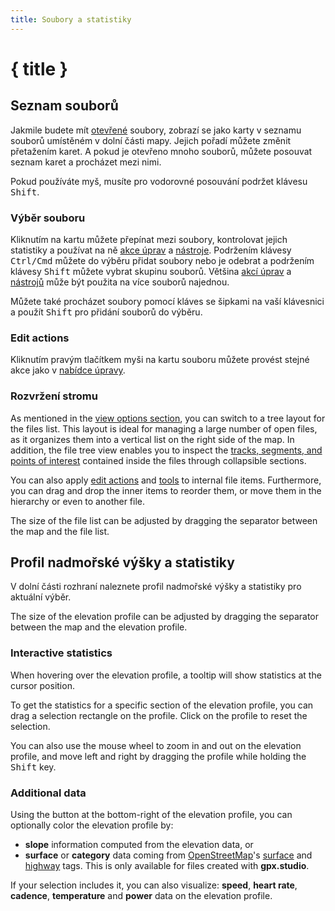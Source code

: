```yaml
---
title: Soubory a statistiky
---
```


<script>
</script>

# { title }

## Seznam souborů

Jakmile budete mít [otevřené](./menu/file) soubory, zobrazí se jako karty v seznamu souborů umístěném v dolní části mapy.
Jejich pořadí můžete změnit přetažením karet.
A pokud je otevřeno mnoho souborů, můžete posouvat seznam karet a procházet mezi nimi.

<DocsNote>

Pokud používáte myš, musíte pro vodorovné posouvání podržet klávesu <kbd>Shift</kbd>.

</DocsNote>

### Výběr souboru

Kliknutím na kartu můžete přepínat mezi soubory, kontrolovat jejich statistiky a používat na ně [akce úprav](./menu/edit) a [nástroje](./toolbar).
Podržením klávesy <kbd>Ctrl/Cmd</kbd> můžete do výběru přidat soubory nebo je odebrat a podržením klávesy <kbd>Shift</kbd> můžete vybrat skupinu souborů.
Většina [akcí úprav](./menu/edit) a [nástrojů](./toolbar) může být použita na více souborů najednou.

<DocsNote>

Můžete také procházet soubory pomocí kláves se šipkami na vaší klávesnici a použít <kbd>Shift</kbd> pro přidání souborů do výběru.

</DocsNote>

### Edit actions

Kliknutím pravým tlačítkem myši na kartu souboru můžete provést stejné akce jako v [nabídce úpravy](./menu/edit).

### Rozvržení stromu

As mentioned in the [view options section](./menu/view), you can switch to a tree layout for the files list.
This layout is ideal for managing a large number of open files, as it organizes them into a vertical list on the right side of the map.
In addition, the file tree view enables you to inspect the [tracks, segments, and points of interest](./gpx) contained inside the files through collapsible sections.

You can also apply [edit actions](./menu/edit) and [tools](./toolbar) to internal file items.
Furthermore, you can drag and drop the inner items to reorder them, or move them in the hierarchy or even to another file.

<DocsNote>

The size of the file list can be adjusted by dragging the separator between the map and the file list.

</DocsNote>

## Profil nadmořské výšky a statistiky

V dolní části rozhraní naleznete profil nadmořské výšky a statistiky pro aktuální výběr.

<DocsNote>

The size of the elevation profile can be adjusted by dragging the separator between the map and the elevation profile.

</DocsNote>

### Interactive statistics

When hovering over the elevation profile, a tooltip will show statistics at the cursor position.

To get the statistics for a specific section of the elevation profile, you can drag a selection rectangle on the profile.
Click on the profile to reset the selection.

You can also use the mouse wheel to zoom in and out on the elevation profile, and move left and right by dragging the profile while holding the <kbd>Shift</kbd> key.

### Additional data

Using the <kbd><ChartNoAxesColumn size="16" class="inline-block" style="margin-bottom: 2px"/></kbd> button at the bottom-right of the elevation profile, you can optionally color the elevation profile by:

- **slope** information computed from the elevation data, or
- **surface** or **category** data coming from <a href="https://www.openstreetmap.org/" target="_blank">OpenStreetMap</a>'s <a href="https://wiki.openstreetmap.org/wiki/Key:surface" target="_blank">surface</a> and <a href="https://wiki.openstreetmap.org/wiki/Key:highway" target="_blank">highway</a> tags.
  This is only available for files created with **gpx.studio**.

If your selection includes it, you can also visualize: **speed**, **heart rate**, **cadence**, **temperature** and **power** data on the elevation profile.
